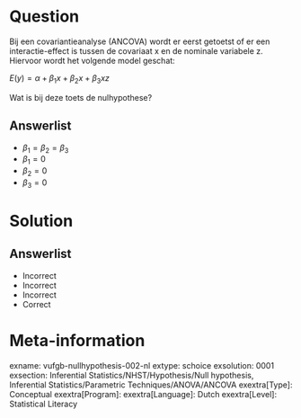 Question
========

Bij een covariantieanalyse (ANCOVA) wordt er eerst getoetst of er een interactie-effect is tussen de covariaat x en de nominale variabele z. Hiervoor wordt het volgende model geschat:

$E(y) = \alpha+\beta_{1}x+\beta_{2}x+\beta_{3}xz$

Wat is bij deze toets de nulhypothese?
  
Answerlist
----------
* $\beta_{1}=\beta_{2}=\beta_{3}$
* $\beta_{1}=0$
* $\beta_{2}=0$
* $\beta_{3}=0$

Solution
========

Answerlist
----------
* Incorrect
* Incorrect
* Incorrect
* Correct

Meta-information
================
exname: vufgb-nullhypothesis-002-nl
extype: schoice
exsolution: 0001
exsection: Inferential Statistics/NHST/Hypothesis/Null hypothesis, Inferential Statistics/Parametric Techniques/ANOVA/ANCOVA
exextra[Type]: Conceptual
exextra[Program]: 
exextra[Language]: Dutch
exextra[Level]: Statistical Literacy